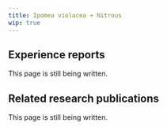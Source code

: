 ---
title: Ipomea violacea + Nitrous
wip: true
---

## Experience reports

This page is still being written.

## Related research publications

This page is still being written.

